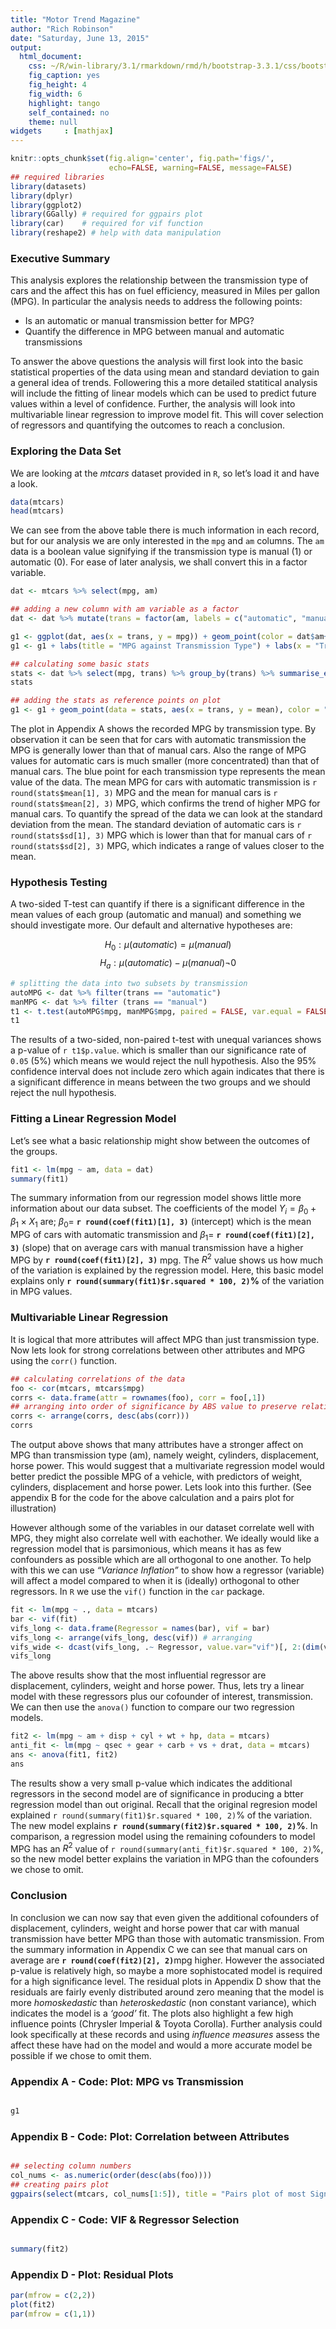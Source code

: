 ```yaml
---
title: "Motor Trend Magazine"
author: "Rich Robinson"
date: "Saturday, June 13, 2015"
output:
  html_document:
    css: ~/R/win-library/3.1/rmarkdown/rmd/h/bootstrap-3.3.1/css/bootstrap.css
    fig_caption: yes
    fig_height: 4
    fig_width: 6
    highlight: tango
    self_contained: no
    theme: null
widgets     : [mathjax]
---
```

```r
knitr::opts_chunk$set(fig.align='center', fig.path='figs/',
                      echo=FALSE, warning=FALSE, message=FALSE)
## required libraries
library(datasets)
library(dplyr)
library(ggplot2)
library(GGally) # required for ggpairs plot
library(car)    # required for vif function
library(reshape2) # help with data manipulation
```

### Executive Summary

This analysis explores the relationship between the transmission type of cars and the affect this has on fuel efficiency, measured in Miles per gallon (MPG). In particular the analysis needs to address the following points:

* Is an automatic or manual transmission better for MPG?
* Quantify the difference in MPG between manual and automatic transmissions

To answer the above questions the analysis will first look into the basic statistical properties of the data using mean and standard deviation to gain a general idea of trends. Followering this a more detailed statitical analysis will include the fitting of linear models which can be used to predict future values within a level of confidence. Further, the analysis will look into multivariable linear regression to improve model fit. This will cover selection of regressors and quantifying the outcomes to reach a conclusion.

### Exploring the Data Set

We are looking at the *mtcars* dataset provided in `R`, so let's load it and have a look.

```r
data(mtcars)
head(mtcars)
```
We can see from the above table there is much information in each record, but for our analysis we are only interested in the `mpg` and `am` columns. The `am` data is a boolean value signifying if the transmission type is manual (1) or automatic (0). For ease of later analysis, we shall convert this in a factor variable.
```r
dat <- mtcars %>% select(mpg, am)

## adding a new column with am variable as a factor
dat <- dat %>% mutate(trans = factor(am, labels = c("automatic", "manual")))

g1 <- ggplot(dat, aes(x = trans, y = mpg)) + geom_point(color = dat$am+2)
g1 <- g1 + labs(title = "MPG against Transmission Type") + labs(x = "Transmission Type") + labs(y = "Miles per Gallon (MPG)")

## calculating some basic stats
stats <- dat %>% select(mpg, trans) %>% group_by(trans) %>% summarise_each(funs(mean, sd))
stats

## adding the stats as reference points on plot
g1 <- g1 + geom_point(data = stats, aes(x = trans, y = mean), color = "blue", size = 3)

```

The plot in Appendix A shows the recorded MPG by transmission type. By observation it can be seen that for cars with automatic transmission the MPG is generally lower than that of manual cars. Also the range of MPG values for automatic cars is much smaller (more concentrated) than that of manual cars. The blue point for each transmission type represents the mean value of the data. The mean MPG for cars with automatic transmission is `r round(stats$mean[1], 3)` MPG and the mean for manual cars is `r round(stats$mean[2], 3)` MPG, which confirms the trend of higher MPG for manual cars. To quantify the spread of the data we can look at the standard deviation from the mean. The standard deviation of automatic cars is `r round(stats$sd[1], 3)` MPG which is lower than that for manual cars of `r round(stats$sd[2], 3)` MPG, which indicates a range of values closer to the mean.

### Hypothesis Testing

A two-sided T-test can quantify if there is a significant difference in the mean values of each group (automatic and manual) and something we should investigate more. Our default and alternative hypotheses are:

$$ H_0: \mu(automatic) = \mu(manual) $$
$$ H_a: \mu(automatic) - \mu(manual) \neg 0 $$

```r
# splitting the data into two subsets by transmission
autoMPG <- dat %>% filter(trans == "automatic")
manMPG <- dat %>% filter (trans == "manual")
t1 <- t.test(autoMPG$mpg, manMPG$mpg, paired = FALSE, var.equal = FALSE)
t1
```

The results of a two-sided, non-paired t-test with unequal variances shows a p-value of `r t1$p.value`. which is smaller than our significance rate of `0.05` (5%) which means we would reject the null hypothesis. Also the 95% confidence interval does not include zero which again indicates that there is a significant difference in means between the two groups and we should reject the null hypothesis.

### Fitting a Linear Regression Model

Let's see what a basic relationship might show between the outcomes of the groups.

```r
fit1 <- lm(mpg ~ am, data = dat)
summary(fit1)
```

The summary information from our regression model shows little more information about our data subset. The coefficients of the model $Y_i = \beta_0 + \beta_1 \times X_1$ are; $\beta_0 =$ **`r round(coef(fit1)[1], 3)`** (intercept) which is the mean MPG of cars with automatic transmission and $\beta_1 =$ **`r round(coef(fit1)[2], 3)`** (slope) that on average cars with manual transmission have a higher MPG by **`r round(coef(fit1)[2], 3)`** mpg. The $R^2$ value shows us how much of the variation is explained by the regression model. Here, this basic model explains only **`r round(summary(fit1)$r.squared * 100, 2)`%** of the variation in MPG values.

### Multivariable Linear Regression

It is logical that more attributes will affect MPG than just transmission type. Now lets look for strong correlations between other attributes and MPG using the `corr()` function.

```r
## calculating correlations of the data
foo <- cor(mtcars, mtcars$mpg)
corrs <- data.frame(attr = rownames(foo), corr = foo[,1])
## arranging into order of significance by ABS value to preserve relationship (positive or negative)
corrs <- arrange(corrs, desc(abs(corr)))
corrs
```

The output above shows that many attributes have a stronger affect on MPG than transmission type (am), namely weight, cylinders, displacement, horse power. This would suggest that a multivariate regression model would better predict the possible MPG of a vehicle, with predictors of weight, cylinders, displacement and horse power. Lets look into this further. (See appendix B for the code for the above calculation and a pairs plot for illustration)

However although some of the variables in our dataset correlate well with MPG, they might also correlate well with eachother. We ideally would like a regression model that is parsimonious, which means it has as few confounders as possible which are all orthogonal to one another. To help with this we can use *"Variance Inflation"* to show how a regressor (variable) will affect a model compared to when it is (ideally) orthogonal to other regressors. In `R` we use the `vif()` function in the `car` package.

```r
fit <- lm(mpg ~ ., data = mtcars)
bar <- vif(fit)
vifs_long <- data.frame(Regressor = names(bar), vif = bar)
vifs_long <- arrange(vifs_long, desc(vif)) # arranging
vifs_wide <- dcast(vifs_long, .~ Regressor, value.var="vif")[, 2:(dim(vifs_long)[1]+1)] # for better presentation
vifs_long
```
The above results show that the most influential regressor are displacement, cylinders, weight and horse power. Thus, lets try a linear model with these regressors plus our cofounder of interest, transmission. We can then use the `anova()` function to compare our two regression models.

```r
fit2 <- lm(mpg ~ am + disp + cyl + wt + hp, data = mtcars)
anti_fit <- lm(mpg ~ qsec + gear + carb + vs + drat, data = mtcars)
ans <- anova(fit1, fit2)
ans
```

The results show a very small p-value which indicates the additional regressors in the second model are of significance in producing a btter regression model than out original. Recall that the original regresion model explained `r round(summary(fit1)$r.squared * 100, 2)`% of the variation. The new model explains **`r round(summary(fit2)$r.squared * 100, 2)`%**. In comparison, a regression model using the remaining cofounders to model MPG has an $R^2$ value of `r round(summary(anti_fit)$r.squared * 100, 2)`%, so the new model better explains the variation in MPG than the cofounders we chose to omit.

### Conclusion

In conclusion we can now say that even given the additional cofounders of displacement, cylinders, weight and horse power that car with manual transmission have better MPG than those with automatic transmission. From the summary information in Appendix C we can see that manual cars on average are **`r round(coef(fit2)[2], 2)`**mpg higher. However the associated p-value is relatively high, so maybe a more sophistocated model is required for a high significance level. The residual plots in Appendix D show that the residuals are fairly evenly distributed around zero meaning that the model is more *homoskedastic* than *heteroskedastic* (non constant variance), which indicates the model is a *'good'* fit. The plots also highlight a few high influence points (Chrysler Imperial & Toyota Corolla). Further analysis could look specifically at these records and using *influence measures* assess the affect these have had on the model and would a more accurate model be possible if we chose to omit them.

### Appendix A - Code: Plot: MPG vs Transmission
```r
```
```r
g1
```

### Appendix B - Code: Plot: Correlation between Attributes
```r
```
```r
## selecting column numbers
col_nums <- as.numeric(order(desc(abs(foo))))
## creating pairs plot
ggpairs(select(mtcars, col_nums[1:5]), title = "Pairs plot of most Significant Attributes towards MPG")
```

### Appendix C - Code: VIF & Regressor Selection
```r
```
```r
summary(fit2)
```


### Appendix D - Plot: Residual Plots
```r
par(mfrow = c(2,2))
plot(fit2)
par(mfrow = c(1,1))
```